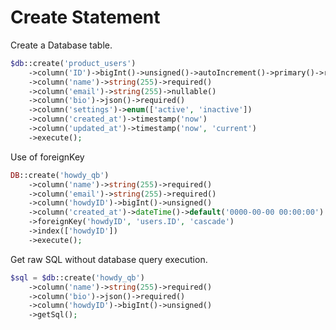 # Create Statement

Create a Database table.

``` php
$db::create('product_users')
    ->column('ID')->bigInt()->unsigned()->autoIncrement()->primary()->required()
    ->column('name')->string(255)->required()
    ->column('email')->string(255)->nullable()
	->column('bio')->json()->required()
	->column('settings')->enum(['active', 'inactive'])
	->column('created_at')->timestamp('now')
	->column('updated_at')->timestamp('now', 'current')
	->execute();
```

Use of foreignKey

```php
DB::create('howdy_qb')
    ->column('name')->string(255)->required()
    ->column('email')->string(255)->required()
    ->column('howdyID')->bigInt()->unsigned()
	->column('created_at')->dateTime()->default('0000-00-00 00:00:00')
    ->foreignKey('howdyID', 'users.ID', 'cascade')
	->index(['howdyID'])
    ->execute();
```

Get raw SQL without database query execution.

```php
$sql = $db::create('howdy_qb')
    ->column('name')->string(255)->required()
    ->column('bio')->json()->required()
    ->column('howdyID')->bigInt()->unsigned()
    ->getSql();
```
